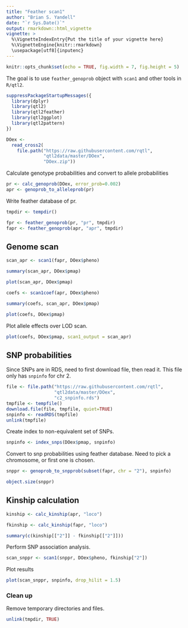 ```yaml
---
title: "Feather scan1"
author: "Brian S. Yandell"
date: "`r Sys.Date()`"
output: rmarkdown::html_vignette
vignette: >
  %\VignetteIndexEntry{Put the title of your vignette here}
  %\VignetteEngine{knitr::rmarkdown}
  \usepackage[utf8]{inputenc}
---
```


```r
knitr::opts_chunk$set(echo = TRUE, fig.width = 7, fig.height = 5)
```

The goal is to use `feather_genoprob` object with `scan1` and other tools in `R/qtl2`.

```r
suppressPackageStartupMessages({
  library(dplyr)
  library(qtl2)
  library(qtl2feather)
  library(qtl2ggplot)
  library(qtl2pattern)
})
```

```r
DOex <- 
  read_cross2(
    file.path("https://raw.githubusercontent.com/rqtl",
              "qtl2data/master/DOex",
              "DOex.zip"))
```

Calculate genotype probabilities and convert to allele probabilities

```r
pr <- calc_genoprob(DOex, error_prob=0.002)
apr <- genoprob_to_alleleprob(pr)
```

Write feather database of pr.

```r
tmpdir <- tempdir()
```

```r
fpr <- feather_genoprob(pr, "pr", tmpdir)
fapr <- feather_genoprob(apr, "apr", tmpdir)
```

## Genome scan

```r
scan_apr <- scan1(fapr, DOex$pheno)
```

```r
summary(scan_apr, DOex$pmap)
```

```r
plot(scan_apr, DOex$pmap)
```

```r
coefs <- scan1coef(apr, DOex$pheno)
```

```r
summary(coefs, scan_apr, DOex$pmap)
```

```r
plot(coefs, DOex$pmap)
```

Plot allele effects over LOD scan.

```r
plot(coefs, DOex$pmap, scan1_output = scan_apr)
```

## SNP probabilities

Since SNPs are in RDS, need to first download file, then read it.
This file only has `snpinfo` for chr 2.

```r
file <- file.path("https://raw.githubusercontent.com/rqtl",
                  "qtl2data/master/DOex", 
                  "c2_snpinfo.rds")
tmpfile <- tempfile()
download.file(file, tmpfile, quiet=TRUE)
snpinfo <- readRDS(tmpfile)
unlink(tmpfile)
```

Create index to non-equivalent set of SNPs.

```r
snpinfo <- index_snps(DOex$pmap, snpinfo)
```

Convert to snp probabilities using feather database.
Need to pick a chromosome, or first one is chosen.

```r
snppr <- genoprob_to_snpprob(subset(fapr, chr = "2"), snpinfo)
```

```r
object.size(snppr)
```

## Kinship calculation

```r
kinship <- calc_kinship(apr, "loco")
```


```r
fkinship <- calc_kinship(fapr, "loco")
```

```r
summary(c(kinship[["2"]] - fkinship[["2"]]))
```

Perform SNP association analysis.

```r
scan_snppr <- scan1(snppr, DOex$pheno, fkinship["2"])
```

Plot results

```r
plot(scan_snppr, snpinfo, drop_hilit = 1.5)
```

### Clean up

Remove temporary directories and files.

```r
unlink(tmpdir, TRUE)
```

